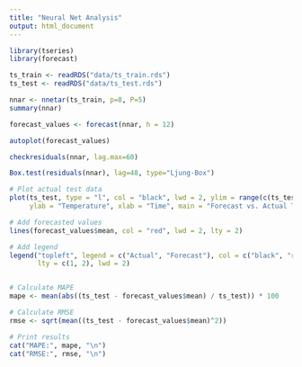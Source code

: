 ```yaml
---
title: "Neural Net Analysis"
output: html_document
---
```


```r
library(tseries)
library(forecast)
```

```r
ts_train <- readRDS("data/ts_train.rds")
ts_test <- readRDS("data/ts_test.rds")
```


```r
nnar <- nnetar(ts_train, p=8, P=5)
summary(nnar)

forecast_values <- forecast(nnar, h = 12)

autoplot(forecast_values)
```

```r
checkresiduals(nnar, lag.max=60)

Box.test(residuals(nnar), lag=48, type="Ljung-Box")
```

```r
# Plot actual test data
plot(ts_test, type = "l", col = "black", lwd = 2, ylim = range(c(ts_test, forecast_values$mean)),
     ylab = "Temperature", xlab = "Time", main = "Forecast vs. Actual Test Data")

# Add forecasted values
lines(forecast_values$mean, col = "red", lwd = 2, lty = 2)

# Add legend
legend("topleft", legend = c("Actual", "Forecast"), col = c("black", "red"),
       lty = c(1, 2), lwd = 2)


# Calculate MAPE
mape <- mean(abs((ts_test - forecast_values$mean) / ts_test)) * 100

# Calculate RMSE
rmse <- sqrt(mean((ts_test - forecast_values$mean)^2))

# Print results
cat("MAPE:", mape, "\n")
cat("RMSE:", rmse, "\n")

```
